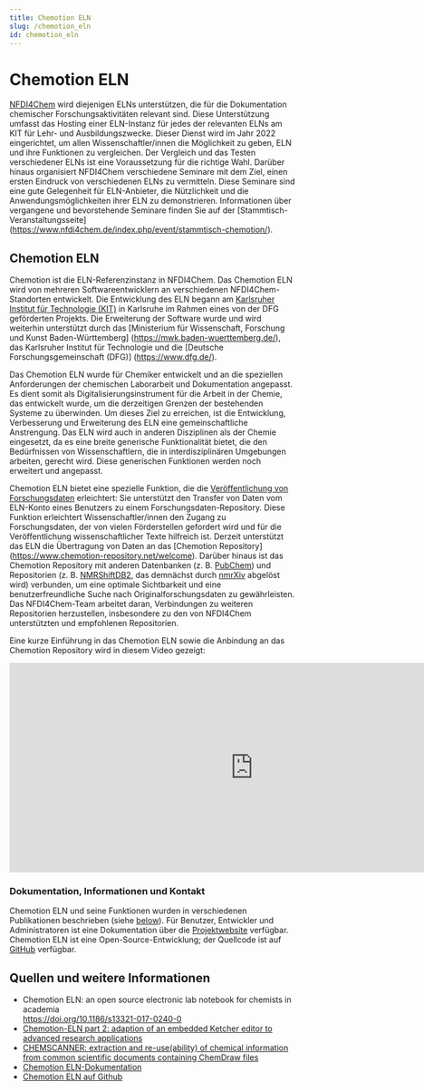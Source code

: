 ```yaml
---
title: Chemotion ELN
slug: /chemotion_eln
id: chemotion_eln
---
```



# Chemotion ELN

[NFDI4Chem](https://www.nfdi4chem.de/) wird diejenigen ELNs unterstützen, die für die Dokumentation chemischer Forschungsaktivitäten relevant sind. Diese Unterstützung umfasst das Hosting einer ELN-Instanz für jedes der relevanten ELNs am KIT für Lehr- und Ausbildungszwecke. Dieser Dienst wird im Jahr 2022 eingerichtet, um allen Wissenschaftler/innen die Möglichkeit zu geben, ELN und ihre Funktionen zu vergleichen. Der Vergleich und das Testen verschiedener ELNs ist eine Voraussetzung für die richtige Wahl. Darüber hinaus organisiert NFDI4Chem verschiedene Seminare mit dem Ziel, einen ersten Eindruck von verschiedenen ELNs zu vermitteln. Diese Seminare sind eine gute Gelegenheit für ELN-Anbieter, die Nützlichkeit und die Anwendungsmöglichkeiten ihrer ELN zu demonstrieren. Informationen über vergangene und bevorstehende Seminare finden Sie auf der [Stammtisch-Veranstaltungsseite] \(https://www.nfdi4chem.de/index.php/event/stammtisch-chemotion/).

## Chemotion ELN

Chemotion ist die ELN-Referenzinstanz in NFDI4Chem. Das Chemotion ELN wird von mehreren Softwareentwicklern an verschiedenen NFDI4Chem-Standorten entwickelt. Die Entwicklung des ELN begann am [Karlsruher Institut für Technologie (KIT)](https://www.kit.edu/) in Karlsruhe im Rahmen eines von der DFG geförderten Projekts. Die Erweiterung der Software wurde und wird weiterhin unterstützt durch das [Ministerium für Wissenschaft, Forschung und Kunst Baden-Württemberg] \(https://mwk.baden-wuerttemberg.de/), das Karlsruher Institut für Technologie und die [Deutsche Forschungsgemeinschaft (DFG)] \(https://www.dfg.de/).

Das Chemotion ELN wurde für Chemiker entwickelt und an die speziellen Anforderungen der chemischen Laborarbeit und Dokumentation angepasst. Es dient somit als Digitalisierungsinstrument für die Arbeit in der Chemie, das entwickelt wurde, um die derzeitigen Grenzen der bestehenden Systeme zu überwinden. Um dieses Ziel zu erreichen, ist die Entwicklung, Verbesserung und Erweiterung des ELN eine gemeinschaftliche Anstrengung. Das ELN wird auch in anderen Disziplinen als der Chemie eingesetzt, da es eine breite generische Funktionalität bietet, die den Bedürfnissen von Wissenschaftlern, die in interdisziplinären Umgebungen arbeiten, gerecht wird. Diese generischen Funktionen werden noch erweitert und angepasst.

Chemotion ELN bietet eine spezielle Funktion, die die [Veröffentlichung von Forschungsdaten](/docs/data_publication) erleichtert: Sie unterstützt den Transfer von Daten vom ELN-Konto eines Benutzers zu einem Forschungsdaten-Repository. Diese Funktion erleichtert Wissenschaftler/innen den Zugang zu Forschungsdaten, der von vielen Förderstellen gefordert wird und für die Veröffentlichung wissenschaftlicher Texte hilfreich ist. Derzeit unterstützt das ELN die Übertragung von Daten an das [Chemotion Repository] \(https://www.chemotion-repository.net/welcome). Darüber hinaus ist das Chemotion Repository mit anderen Datenbanken (z. B. [PubChem](https://pubchem.ncbi.nlm.nih.gov/)) und Repositorien (z. B. [NMRShiftDB2](https://nmrshiftdb.nmr.uni-koeln.de/), das demnächst durch [nmrXiv](https://nmrxiv.org/) abgelöst wird) verbunden, um eine optimale Sichtbarkeit und eine benutzerfreundliche Suche nach Originalforschungsdaten zu gewährleisten. Das NFDI4Chem-Team arbeitet daran, Verbindungen zu weiteren Repositorien herzustellen, insbesondere zu den von NFDI4Chem unterstützten und empfohlenen Repositorien.

Eine kurze Einführung in das Chemotion ELN sowie die Anbindung an das Chemotion Repository wird in diesem Video gezeigt:

<iframe width="860" height="370" src="https://www.youtube.com/embed/tZHaP6DW-Dw" frameborder="0" allow="accelerometer; autoplay; encrypted-media; gyroscope; picture-in-picture" allowfullscreen></iframe>

### Dokumentation, Informationen und Kontakt

Chemotion ELN und seine Funktionen wurden in verschiedenen Publikationen beschrieben (siehe [below](#sources-and-further-information)). Für Benutzer, Entwickler und Administratoren ist eine Dokumentation über die [Projektwebsite](https://www.chemotion.net/docs) verfügbar. Chemotion ELN ist eine Open-Source-Entwicklung; der Quellcode ist auf [GitHub](https://github.com/ComPlat/chemotion_ELN) verfügbar.

## Quellen und weitere Informationen

-   Chemotion ELN: an open source electronic lab notebook for chemists in academia<br/>https://doi.org/10.1186/s13321-017-0240-0
-   [Chemotion-ELN part 2: adaption of an embedded Ketcher editor to advanced research applications](https://doi.org/10.1186/s13321-018-0292-9)
-   [CHEMSCANNER: extraction and re-use(ability) of chemical information from common scientific documents containing ChemDraw files](https://doi.org/10.1186/s13321-019-0400-5)
-   [Chemotion ELN-Dokumentation](https://www.chemotion.net/chemotionsaurus/docs/intro)
-   [Chemotion ELN auf Github](https://github.com/ComPlat/chemotion_ELN)
